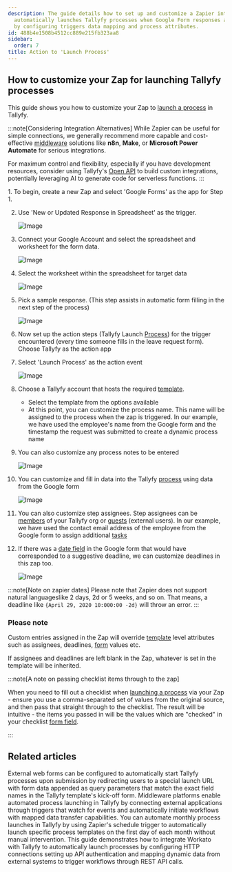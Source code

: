 ```yaml
---
description: The guide details how to set up and customize a Zapier integration that
  automatically launches Tallyfy processes when Google Form responses are submitted
  by configuring triggers data mapping and process attributes.
id: 488b4e1508b4512cc889e215fb323aa8
sidebar:
  order: 7
title: Action to 'Launch Process'
---
```



## How to customize your Zap for launching Tallyfy processes

This guide shows you how to customize your Zap to [launch a process](/products/pro/launching/) in Tallyfy.

:::note[Considering Integration Alternatives]
While Zapier can be useful for simple connections, we generally recommend more capable and cost-effective [middleware](/products/pro/integrations/middleware/) solutions like **n8n**, **Make**, or **Microsoft Power Automate** for serious integrations.

For maximum control and flexibility, especially if you have development resources, consider using Tallyfy's [Open API](/products/pro/integrations/open-api/) to build custom integrations, potentially leveraging AI to generate code for serverless functions.
:::

<Steps>
1. To begin, create a new Zap and select 'Google Forms' as the app for Step 1.

2. Use 'New or Updated Response in Spreadsheet' as the trigger.

    ![Image](https://screenshots.tallyfy.com/custom-tallyfy-zap-1.png)
3. Connect your Google Account and select the spreadsheet and worksheet for the form data.

    ![Image](https://screenshots.tallyfy.com/custom-tallyfy-zap-2.png)
4. Select the worksheet within the spreadsheet for target data

    ![Image](https://screenshots.tallyfy.com/custom-tallyfy-zap-3.png)
5. Pick a sample response. (This step assists in automatic form filling in the next step of the process)

    ![Image](https://screenshots.tallyfy.com/custom-tallyfy-zap-4.png)
6. Now set up the action steps (Tallyfy Launch [Process](/products/pro/tracking-and-tasks/processes/)) for the trigger encountered (every time someone fills in the leave request form). Choose Tallyfy as the action app

7. Select 'Launch Process' as the action event

    ![Image](https://screenshots.tallyfy.com/custom-tallyfy-zap-5.png)
8. Choose a Tallyfy account that hosts the required [template](/products/pro/documenting/templates/).
    - Select the template from the options available
    - At this point, you can customize the process name. This name will be assigned to the process when the zap is triggered. In our example, we have used the employee's name from the Google form and the timestamp the request was submitted to create a dynamic process name

9. You can also customize any process notes to be entered

    ![Image](https://screenshots.tallyfy.com/custom-tallyfy-zap-6.png)
10. You can customize and fill in data into the Tallyfy [process](/products/pro/tracking-and-tasks/processes/) using data from the Google form

    ![Image](https://screenshots.tallyfy.com/custom-tallyfy-zap-7.png)
11. You can also customize step assignees. Step assignees can be [members](/products/pro/documenting/members/) of your Tallyfy org or [guests](/products/pro/documenting/guests/) (external users). In our example, we have used the contact email address of the employee from the Google form to assign additional [tasks](/products/pro/tracking-and-tasks/tasks/)

12. If there was a [date field](/products/pro/tracking-and-tasks/tasks/what-are-form-fields-in-tallyfy/) in the Google form that would have corresponded to a suggestive deadline, we can customize deadlines in this zap too.

    ![Image](https://screenshots.tallyfy.com/custom-tallyfy-zap-8.png)
</Steps>

:::note[Note on zapier dates]
Please note that Zapier does not support natural languageslike 2 days, 2d or 5 weeks, and so on. That means, a deadline like `{April 29, 2020 10:000:00 -2d}` will throw an error.
:::

### Please note

Custom entries assigned in the Zap will override [template](/products/pro/documenting/templates/) level attributes such as assignees, deadlines, [form](/products/pro/tracking-and-tasks/tasks/what-are-form-fields-in-tallyfy/) values etc.

If assignees and deadlines are left blank in the Zap, whatever is set in the template will be inherited.

:::note[A note on passing checklist items through to the zap]

When you need to fill out a checklist when [launching a process](/products/pro/launching/) via your Zap - ensure you use a comma-separated set of values from the original source, and then pass that straight through to the checklist. The result will be intuitive - the items you passed in will be the values which are "checked" in your checklist [form field](/products/pro/tracking-and-tasks/tasks/what-are-form-fields-in-tallyfy/).

:::


## Related articles
<CardGrid>
<LinkTitleCard header="<b>Launching > Launch a process from a web form</b>" href="/products/pro/launching/how-to-launch-a-tallyfy-process-from-a-webform/" > External web forms can be configured to automatically start Tallyfy processes upon submission by redirecting users to a special launch URL with form data appended as query parameters that match the exact field names in the Tallyfy template's kick-off form. </LinkTitleCard>
<LinkTitleCard header="<b>Triggers > Launch via middleware</b>" href="/products/pro/launching/triggers/via-middleware/" > Middleware platforms enable automated process launching in Tallyfy by connecting external applications through triggers that watch for events and automatically initiate workflows with mapped data transfer capabilities. </LinkTitleCard>
<LinkTitleCard header="<b>Zapier > Automate monthly process launch with Zapier</b>" href="/products/pro/integrations/middleware/zapier/how-to-automate-monthly-process-launch-with-zapier/" > You can automate monthly process launches in Tallyfy by using Zapier's schedule trigger to automatically launch specific process templates on the first day of each month without manual intervention. </LinkTitleCard>
<LinkTitleCard header="<b>Workato > Launch Tallyfy processes from Workato</b>" href="/products/pro/integrations/middleware/workato/how-to-launch-tallyfy-processes-from-workato/" > This guide demonstrates how to integrate Workato with Tallyfy to automatically launch processes by configuring HTTP connections setting up API authentication and mapping dynamic data from external systems to trigger workflows through REST API calls. </LinkTitleCard>
</CardGrid>